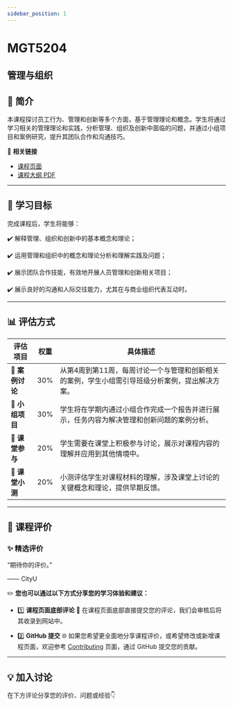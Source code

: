 ```yaml
---
sidebar_position: 1
---
```


# MGT5204
## 管理与组织

## **📘 简介**
本课程探讨员工行为、管理和创新等多个方面，基于管理理论和概念。学生将通过学习相关的管理理论和实践，分析管理、组织及创新中面临的问题，并通过小组项目和案例研究，提升其团队合作和沟通技巧。

🔗 **相关链接**
- [课程页面](https://www.cityu.edu.hk/catalogue/pg/202526/course/MGT5204.htm)
- [课程大纲 PDF](https://www.cityu.edu.hk/catalogue/pg/202526/course/MGT5204.pdf)

---

## **🎯 学习目标**

完成课程后，学生将能够：

✔️ 解释管理、组织和创新中的基本概念和理论；

✔️ 运用管理和组织中的概念和理论分析和理解实践及问题；

✔️ 展示团队合作技能，有效地开展人员管理和创新相关项目；

✔️ 展示良好的沟通和人际交往能力，尤其在与商业组织代表互动时。

---

## **📊 评估方式**

| **评估项目**          | **权重** | **具体描述**                                                                                       |
|----------------------|---------|---------------------------------------------------------------------------------------------------|
| **📄 案例讨论**       | 30%     | 从第4周到第11周，每周讨论一个与管理和创新相关的案例，学生小组需引导班级分析案例，提出解决方案。 |
| **📄 小组项目**       | 30%     | 学生将在学期内通过小组合作完成一个报告并进行展示，任务内容为解决管理和创新问题的案例分析。       |
| **📄 课堂参与**       | 20%     | 学生需要在课堂上积极参与讨论，展示对课程内容的理解并应用到其他情境中。                          |
| **📄 课堂小测**       | 20%     | 小测评估学生对课程材料的理解，涉及课堂上讨论的关键概念和理论，提供早期反馈。                    |

---

## **💬 课程评价**

### ✨ **精选评价**
<div className={commentStyles.commentBox}>
    <p className={commentStyles.commentText}>
        “期待你的评价。”
    </p>
    <p className={commentStyles.commentAuthor}>—— CityU</p>
</div>

✏️ **您也可以通过以下方式分享您的学习体验和建议：**

- 1️⃣ **课程页面底部评论**
💬 在课程页面底部直接提交您的评论，我们会审核后将其收录到网站中。

- 2️⃣ **GitHub 提交**
🌐 如果您希望更全面地分享课程评价，或希望修改或新增课程页面，欢迎参考 [Contributing](/contributing) 页面，通过 GitHub 提交您的贡献。


---

## **💡 加入讨论**

在下方评论分享您的评价、问题或经验👇
<Utterances />